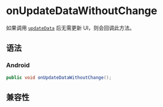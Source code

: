 # onUpdateDataWithoutChange

如果调用 [`updateData`](../lynx-view/update-data.mdx) 后无需更新 UI，则会回调此方法。

## 语法

### Android

```java
public void onUpdateDataWithoutChange();
```

## 兼容性


<LegacyCompatTable metadata="lynx-native-api/lynx-view-client/on-update-data-without-change" />
